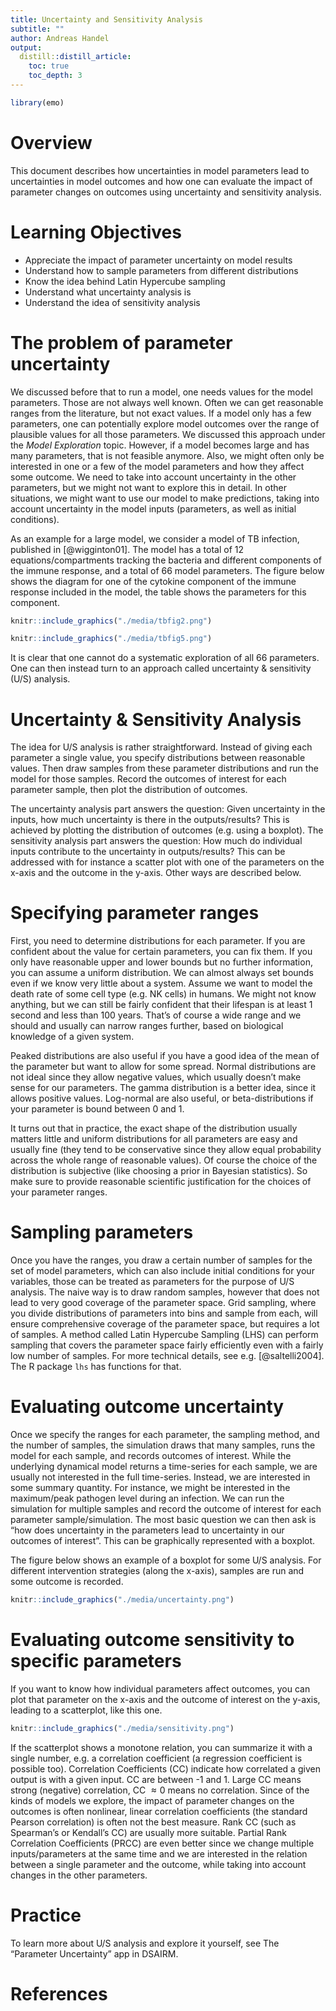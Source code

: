 ```yaml
---
title: Uncertainty and Sensitivity Analysis
subtitle: ""
author: Andreas Handel
output:
  distill::distill_article:
    toc: true
    toc_depth: 3
---
```


```r
library(emo)
```


# Overview
This document describes how uncertainties in model parameters lead to uncertainties in model outcomes and how one can evaluate the impact of parameter changes on outcomes using uncertainty and sensitivity analysis.


# Learning Objectives
* Appreciate the impact of parameter uncertainty on model results
* Understand how to sample parameters from different distributions
* Know the idea behind Latin Hypercube sampling
* Understand what uncertainty analysis is
* Understand the idea of sensitivity analysis



# The problem of parameter uncertainty

We discussed before that to run a model, one needs values for the model parameters. Those are not always well known. Often we can get reasonable ranges from the literature, but not exact values. If a model only has a few parameters, one can potentially explore model outcomes over the range of plausible values for all those parameters. We discussed this approach under the _Model Exploration_ topic. However, if a model becomes large and has many parameters, that is not feasible anymore. Also, we might often only be interested in one or a few of the model parameters and how they affect some outcome. We need to take into account uncertainty in the other parameters, but we might not want to explore this in detail. In other situations, we might want to use our model to make predictions, taking into account uncertainty in the model inputs (parameters, as well as initial conditions). 


As an example for a large model, we consider a model of TB infection, published in [@wigginton01]. The model has a total of 12 equations/compartments tracking the bacteria and different components of the immune response, and a total of 66 model parameters. The figure below shows the diagram for one of the cytokine component of the immune response included in the model, the table shows the parameters for this component. 

```r
knitr::include_graphics("./media/tbfig2.png")
```


```r
knitr::include_graphics("./media/tbfig5.png")
```

It is clear that one cannot do a systematic exploration of all 66 parameters. One can then instead turn to an approach called uncertainty & sensitivity (U/S) analysis. 

# Uncertainty & Sensitivity Analysis

The idea for U/S analysis is rather straightforward. Instead of giving each parameter a single value, you specify distributions between reasonable values. Then draw samples from these parameter distributions and run the model for those samples. Record the outcomes of interest for each parameter sample, then plot the distribution of outcomes.

The uncertainty analysis part answers the question: Given uncertainty in the inputs, how much uncertainty is there in the outputs/results? This is achieved by plotting the distribution of outcomes (e.g. using a boxplot). The sensitivity analysis part answers the question: How much do individual inputs contribute to the uncertainty in outputs/results? This can be addressed with for instance a scatter plot with one of the parameters on the x-axis and the outcome in the y-axis. Other ways are described below.



# Specifying parameter ranges
First, you need to determine distributions for each parameter. If you are confident about the value for certain parameters, you can fix them. If you only have reasonable upper and lower bounds but no further information, you can assume a uniform distribution. We can almost always set bounds even if we know very little about a system. Assume we want to model the death rate of some cell type (e.g. NK cells) in humans. We might not know anything, but we can still be fairly confident that their lifespan is at least 1 second and less than 100 years. That's of course a wide range and we should and usually can narrow ranges further, based on biological knowledge of a given system.

Peaked distributions are also useful if you have a good idea of the mean of the parameter but want to allow for some spread. Normal distributions are not ideal since they allow negative values, which usually doesn't make sense for our parameters. The gamma distribution is a better idea, since it allows positive values. Log-normal are also useful, or beta-distributions if your parameter is bound between 0 and 1.

It turns out that in practice, the exact shape of the distribution usually matters little and uniform distributions for all parameters are easy and usually fine (they tend to be conservative since they allow equal probability across the whole range of reasonable values). Of course the choice of the distribution is subjective (like choosing a prior in Bayesian statistics). So make sure to provide reasonable scientific justification for the choices of your parameter ranges.



# Sampling parameters
Once you have the ranges, you draw a certain number of samples for the set of model parameters, which can also include initial conditions for your variables, those can be treated as parameters for the purpose of U/S analysis. The naive way is to draw random samples, however that does not lead to very good coverage of the parameter space. Grid sampling, where you divide distributions of parameters into bins and sample from each, will ensure comprehensive coverage of the parameter space, but requires a lot of samples. A method called Latin Hypercube Sampling (LHS) can perform sampling that covers the parameter space fairly efficiently even with a fairly low number of samples. For more technical details, see e.g. [@saltelli2004]. The R package `lhs` has functions for that. 



# Evaluating outcome uncertainty

Once we specify the ranges for each parameter, the sampling method, and the number of samples, the simulation draws that many samples, runs the model for each sample, and records outcomes of interest. While the underlying dynamical model returns a time-series for each sample, we are usually not interested in the full time-series. Instead, we are interested in some summary quantity. For instance, we might be interested in the maximum/peak pathogen level during an infection. We can run the simulation for multiple samples and record the outcome of interest for each parameter sample/simulation. The most basic question we can then ask is "how does uncertainty in the parameters lead to uncertainty  in our outcomes of interest". This can be graphically represented with a boxplot.

The figure below shows an example of a boxplot for some U/S analysis. For different intervention strategies (along the x-axis), samples are run and some outcome is recorded. 

```r
knitr::include_graphics("./media/uncertainty.png")
```



# Evaluating outcome sensitivity to specific parameters

If you want to know how individual parameters affect outcomes, you can plot that parameter on the x-axis and the outcome of interest on the y-axis, leading to a scatterplot, like this one.


```r
knitr::include_graphics("./media/sensitivity.png")
```

If the scatterplot shows a monotone relation, you can summarize it with a single number, e.g. a correlation coefficient (a regression coefficient is possible too). Correlation Coefficients (CC) indicate how correlated a given output is with a given input. CC are between -1 and 1. Large CC means strong (negative) correlation, CC $\approx 0$ means no correlation. Since of the kinds of models we explore, the impact of parameter changes on the outcomes is often nonlinear, linear correlation coefficients (the standard Pearson correlation) is often not the best measure. Rank CC (such as Spearman's or Kendall's CC) are usually more suitable. Partial Rank Correlation Coefficients (PRCC) are even better since we change multiple inputs/parameters at the same time and we are interested in the relation between a single parameter and the outcome, while taking into account changes in the other parameters.

# Practice
To learn more about U/S analysis and explore it yourself, see The "Parameter Uncertainty" app in DSAIRM.

# References
